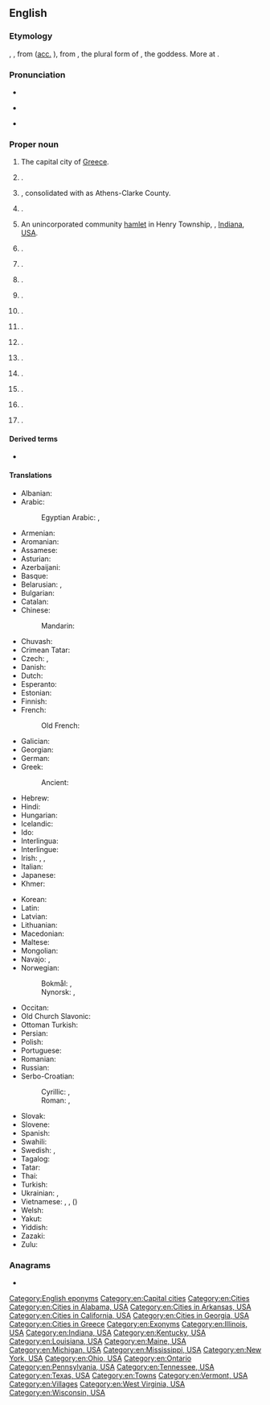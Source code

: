 ==English==
{{wikipedia}}

===Etymology===
{{der|en|fro|Athenes}}, {{m|fro|Atenes}}, from {{der|en|la|Athēnae|g=p}} ([[accusative|acc.]] {{m|la|Athēnās}}), from {{der|en|grc|Ἀθῆναι|g=p}}, the plural form of {{m|grc|Ἀθήνη||Athena}}, the goddess. More at {{l|en|Athena}}.

===Pronunciation===
* {{IPA|en|/ˈæθənz/}}
* {{sense|some US cities}} {{IPA|en|/ˈeɪθənz/}}
* {{audio|en|en-ca-Athens.opus|Audio (CA)}}

===Proper noun===
{{en-proper noun}}

# The capital city of [[Greece]].
# {{place|en|city|s/Alabama|c/USA|;|county seat|co/Limestone County}}.
# {{place|en|city|s/Georgia|c/USA}}, consolidated with {{l|en|Clarke County}} as Athens-Clarke County.
# {{place|en|city|s/Illinois}}.
# An unincorporated community [[hamlet]] in Henry Township, {{l|en|Fulton County}}, [[Indiana]], [[USA]].
# {{place|en|village|s/Louisiana}}.
# {{place|en|town|s/Maine}}.
# {{place|en|village|s/Michigan}}.
# {{place|en|town/and/village|s/New York}}.
# {{place|en|city|s/Ohio|;|county seat|co/Athens County}}.
# {{place|en|township|p/Ontario|c/Canada}}.
# {{place|en|borough|s/Pennsylvania}}.
# {{place|en|city|s/Tennessee|;|county seat|co/McMinn County}}.
# {{place|en|city|s/Texas|;|county seat|co/Henderson County}}.
# {{place|en|town|s/Vermont}}.
# {{place|en|town|s/West Virginia}}.
# {{place|en|village|s/Wisconsin}}.

====Derived terms====
* {{l|en|Athens County}}

====Translations====
{{trans-top|capital city of Greece}}
* Albanian: {{t|sq|Athinë}}
* Arabic: {{t|ar|أَثِينَا|f}}
*: Egyptian Arabic: {{t|arz|اتينا|f|tr=ʾatīna}}, {{t|arz|اثينا|f|tr=ʾasīna}}
* Armenian: {{t+|hy|Աթենք}}
* Aromanian: {{t|rup|Athina|f}}
* Assamese: {{t|as|এথেঞ্চ}}
* Asturian: {{t|ast|Atenes}}
* Azerbaijani: {{t+|az|Afina}}
* Basque: {{t+|eu|Atenas}}
* Belarusian: {{t|be|Афі́ны|f-p}}, {{t|be|Атэ́ны|f-p}} {{qualifier|Taraškevica orthography}}
* Bulgarian: {{t|bg|Атина|f}}
* Catalan: {{t|ca|Atenes|f}}
* Chinese:
*: Mandarin: {{t+|cmn|雅典|tr=Yǎdiǎn}}
* Chuvash: {{t|cv|Афин}}
* Crimean Tatar: {{t|crh|Atina}}
* Czech: {{t+|cs|Atény|f-p}}, {{t+|cs|Athény|f-p}}
* Danish: {{t|da|Athen}}
* Dutch: {{t+|nl|Athene}}
* Esperanto: {{t+|eo|Ateno}}
* Estonian: {{t+|et|Ateena}}
* Finnish: {{t+|fi|Ateena}}
* French: {{t+|fr|Athènes}}
*: Old French: {{t|fro|Athenes}}
* Galician: {{t+|gl|Atenas}}
* Georgian: {{t|ka|ათენი|sc=Geor}}
* German: {{t+|de|Athen|n}}
* Greek: {{t+|el|Αθήνα|f}}
*: Ancient: {{t|grc|Ἀθῆναι|f-p}}
* Hebrew: {{t|he|אָתוּנָה|f|tr='atuná}}
* Hindi: {{t|hi|एथेंस}}
* Hungarian: {{t+|hu|Athén}}
* Icelandic: {{t+|is|Aþena|f}}
* Ido: {{t+|io|Athina}}
* Interlingua: {{t|ia|Athenas}}
* Interlingue: {{t|ie|Athenas}}
* Irish: {{t|ga|Aithin|f|alt=An Aithin}}, {{t|ga|Ataen|f|alt=An Ataen}}, {{t|ga|Cathair na hAithne|f}}
* Italian: {{t+|it|Atene|f}}
* Japanese: {{t|ja|アテネ|tr=Atene}}
* Khmer: {{t|km|អាថែនស៍|tr=Aatʰaen}}
{{trans-mid}}
* Korean: {{t+|ko|^아테네}}
* Latin: {{t+|la|Athenae|f-p}}
* Latvian: {{t|lv|Atēnas|f-p}}
* Lithuanian: {{t|lt|Atėnai}}
* Macedonian: {{t+|mk|Атина|f}}
* Maltese: {{t|mt|Ateni}}
* Mongolian: {{t|mn|Афин}}
* Navajo: {{t|nv|Atʼéena}}, {{t|nv|Áthenz}}
* Norwegian:
*: Bokmål: {{t|nb|Aten}}, {{t|nb|Athen}}
*: Nynorsk: {{t|nn|Aten}}, {{t|nn|Athen}}
* Occitan: {{t|oc|Atenas}}
* Old Church Slavonic: {{t|cu|Аѳинꙑ|sc=Cyrs}}
* Ottoman Turkish: {{t|ota|اتنه|tr=Atina}}
* Persian: {{t+|fa|آتن|tr=âten}}
* Polish: {{t+|pl|Ateny|p}}
* Portuguese: {{t+|pt|Atenas|f}}
* Romanian: {{t+|ro|Atena|f}}
* Russian: {{t+|ru|Афи́ны|f-p}}
* Serbo-Croatian:
*: Cyrillic: {{t|sh|Атина|f}}, {{t|sh|Атена|f}}
*: Roman: {{t|sh|Atina|f}}, {{t+|sh|Atena|f}}
* Slovak: {{t+|sk|Atény|f-p}}
* Slovene: {{t+|sl|Aténe|f-p}}
* Spanish: {{t+|es|Atenas|f-p}}
* Swahili: {{t|sw|Athene}}
* Swedish: {{t+|sv|Aten}}, {{t+|sv|Athen}}
* Tagalog: {{t+|tl|Atenas}}
* Tatar: {{t|tt|Афиннар}}
* Thai: {{t|th|เอเธนส์|tr=A-ten}}
* Turkish: {{t+|tr|Atina}}
* Ukrainian: {{t+|uk|Афі́ни|f-p}}, {{t|uk|Ате́ни|f-p}}
* Vietnamese: {{t|vi|Athena}}, {{t|vi|A-ten}}, {{t|vi|Nhã Điển}}({{t|vi|雅典|sc=Hani}})
* Welsh: {{t|cy|Athen}}
* Yakut: {{t|sah|Атина}}
* Yiddish: {{t|yi|אַטען|sc=Hebr}}
* Zazaki: {{qualifier|Southern Zazaki}} {{t|zza|Atêna}}
* Zulu: {{t|zu|e-Athene}}
{{trans-bottom}}

===Anagrams===
* {{anagrams|en|a=aehnst|hasten|snathe|sneath|thanes}}

[[Category:English eponyms]]
[[Category:en:Capital cities]]
[[Category:en:Cities]]
[[Category:en:Cities in Alabama, USA]]
[[Category:en:Cities in Arkansas, USA]]
[[Category:en:Cities in California, USA]]
[[Category:en:Cities in Georgia, USA]]
[[Category:en:Cities in Greece]]
[[Category:en:Exonyms]]
[[Category:en:Illinois, USA]]
[[Category:en:Indiana, USA]]
[[Category:en:Kentucky, USA]]
[[Category:en:Louisiana, USA]]
[[Category:en:Maine, USA]]
[[Category:en:Michigan, USA]]
[[Category:en:Mississippi, USA]]
[[Category:en:New York, USA]]
[[Category:en:Ohio, USA]]
[[Category:en:Ontario]]
[[Category:en:Pennsylvania, USA]]
[[Category:en:Tennessee, USA]]
[[Category:en:Texas, USA]]
[[Category:en:Towns]]
[[Category:en:Vermont, USA]]
[[Category:en:Villages]]
[[Category:en:West Virginia, USA]]
[[Category:en:Wisconsin, USA]]